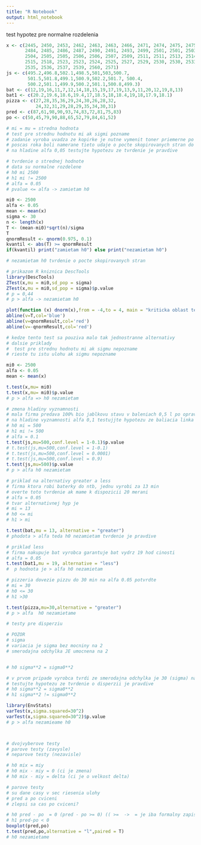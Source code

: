 ```yaml
---
title: "R Notebook"
output: html_notebook
---
```


test hypotez pre normalne rozdelenia
```r
x <- c(2445, 2450, 2453, 2462, 2463, 2463, 2466, 2471, 2474, 2475, 2475,
       2484, 2485, 2486, 2487, 2490, 2491, 2493, 2499, 2501, 2501, 2503,
       2504, 2505, 2505, 2506, 2506, 2507, 2509, 2511, 2511, 2513, 2514,
       2515, 2518, 2523, 2523, 2524, 2525, 2527, 2529, 2530, 2530, 2533,
       2535, 2536, 2537, 2539, 2560, 2571)
js <- c(495.2,496.8,502.1,498.5,501,503,500.7,
        501.5,501.8,499.1,500.9,502.2,501.7, 500.4,
        500.2,501.1,499.9,500.2,501.1,500.8,499.3)
bat <- c(12,19,16,11,7,12,14,18,15,19,17,19,13,9,11,20,12,19,8,13)
bat1 <- c(20.2,19.6,18.6,19.4,17,18.5,18,18.4,19,18,17.9,18.1)
pizza <- c(27,28,35,36,29,24,30,26,28,32,
           24,32,31,29,28,29,35,34,30,31)
pred <- c(87,61,98,90,93,74,83,72,81,75,83)
po <- c(50,45,79,90,88,65,52,79,84,61,52)

# mi = mu = stredna hodnota
# test pre strednu hodnotu mi ak sigmi pozname
# zadanie vyroba uvadza ze kopirke je nutne vymenit toner priemerne po 2500 stranach so smerodajnov odchylkou 30
# poscas roka boli namerane tieto udaje o pocte skopirovanych stran do vymeny tonera
# na hladine alfa 0,05 testujte hypotezu ze tvrdenie je pravdive

# tvrdenie o strednej hodnote
# data su normalne rozdelene
# h0 mi 2500
# h1 mi != 2500
# alfa = 0.05
# pvalue <= alfa -> zamietam h0

mi0 <- 2500
alfa <- 0.05
mean <- mean(x)
sigma <- 30
n <- length(x)
T <- (mean-mi0)*sqrt(n)/sigma
T
qnormResult <- qnorm(0.975, 0.1)
kvantil <- abs(T) >= qnormResult
if(kvantil) print("zamietam h0") else print("nezamietam h0")

# nezamietam h0 tvrdenie o pocte skopirovanych stran

# prikazom R kniznica DescTools
library(DescTools)
ZTest(x,mu = mi0,sd_pop = sigma)
ZTest(x,mu = mi0,sd_pop = sigma)$p.value
# p = 0,44
# p > alfa -> nezamietam h0

plot(function (x) dnorm(x),from = -4,to = 4, main = "kriticka oblast testu", ylab = "hustota")
abline(v=T,col='blue')
abline(v=qnormResult,col='red')
abline(v=-qnormResult,col='red')

# kedze tento test sa pouziva malo tak jednostranne alternativy
# dalsie priklady
#  test pre strednu hodnotu mi ak sigmu nepozname
# rieste tu istu ulohu ak sigmu nepozname

mi0 <- 2500
alfa <- 0.05
mean <- mean(x)

t.test(x,mu= mi0)
t.test(x,mu= mi0)$p.value
# p > alfa => h0 nezamietam

# zmena hladiny vyznamnosti
# mala firma predava 100% bio jablkovu stavu v baleniach 0,5 l po oprave plniacej linky boli namerane tieto jednotky objemu v ml
# na hladine vyznamnosti alfa 0,1 testujjte hypotezu ze baliacia linka je dobre nastavena
# h0 mi = 500
# h1 mi != 500
# alfa = 0.1
t.test(js,mu=500,conf.level = 1-0.1)$p.value
# t.test(js,mu=500,conf.level = 1-0.1)
# t.test(js,mu=500,conf.level = 0.0001)
# t.test(js,mu=500,conf.level = 0.9)
t.test(js,mu=500)$p.value
# p > alfa h0 nezamietam

# priklad na alternativy greater a less
# firma ktora robi baterky do ntb, jednu vyrobi za 13 min
# overte toto tvrdenie ak mame k dispozicii 20 merani
# alfa = 0.05
# tvar alternativnej hyp je
# mi = 13
# h0 <= mi
# h1 > mi

t.test(bat,mu = 13, alternative = "greater")
# phodota > alfa teda h0 nezamietam tvrdenie je pravdive

# priklad less
# firma nakupuje bat vyrobca garantuje bat vydrz 19 hod cinosti
# alfa = 0.05
t.test(bat1,mu = 19, alternative = "less")
#  p hodnota je > alfa h0 nezamietam

# pizzeria dovezie pizzu do 30 min na alfa 0.05 potvrdte
# mi = 30
# h0 <= 30
# h1 >30

t.test(pizza,mu=30,alternative = "greater")
# p > alfa  h0 nezamietame

# testy pre disperziu

# POZOR
# sigma
# variacia je sigma bez mocniny na 2
# smerodajna odchylka JE umocnena na 2


# h0 sigma**2 = sigma0**2

# v prvom pripade vyrobca tvrdi ze smerodajna odchylka je 30 (sigma) na alfa = 0.05
# testujte hypotezu ze tvrdenie o disperzii je pravdive
# h0 sigma**2 = sigma0**2
# h1 sigma**2 != sigma0**2

library(EnvStats)
varTest(x,sigma.squared=30^2)
varTest(x,sigma.squared=30^2)$p.value
# p > alfa nezamieame h0



# dvojvyberove testy
# parove testy (zavysle)
# neparove testy (nezavisle)

# h0 mix = miy
# h0 mix - miy = 0 (ci je zmena)
# h0 mix - miy = delta (ci je o velkost delta)

# parove testy
# su dane casy v sec riesenia ulohy
# pred a po cviceni
# zlepsi sa cas po cviceni?

# h0 pred - po  = 0 (pred - po >= 0) (( >=  ->  = je iba formalny zapis))
# h1 pred-po < 0
boxplot(pred,po)
t.test(pred,po,alternative = "l",paired = T)
# h0 nezamietame









```
